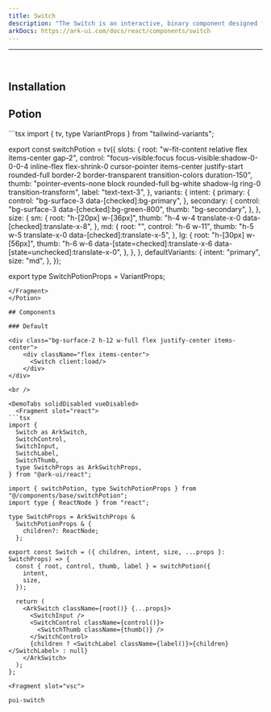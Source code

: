 ```yaml
---
title: Switch
description: "The Switch is an interactive, binary component designed for your applications. It offers a clear, visual interface for users to enable or disable specific settings, features, or functionalities."
arkDocs: https://ark-ui.com/docs/react/components/switch
---
```

---


<div class="bg-surface-2 h-12 w-full flex justify-center items-center">
    <div className="flex items-center">
      <Switch client:load/>
    </div>
</div>

<br />


## Installation 

## Potion 

<Potion>
<Fragment slot="contentSlot">
```tsx
import { tv, type VariantProps } from "tailwind-variants";

export const switchPotion = tv({
  slots: {
    root: "w-fit-content relative flex items-center gap-2",
    control:
      "focus-visible:focus focus-visible:shadow-0-0-0-4 inline-flex flex-shrink-0 cursor-pointer items-center justify-start rounded-full  border-2 border-transparent transition-colors duration-150",
    thumb:
      "pointer-events-none block rounded-full bg-white shadow-lg ring-0 transition-transform",
    label: "text-text-3",
  },
  variants: {
    intent: {
      primary: {
        control: "bg-surface-3 data-[checked]:bg-primary",
      },
      secondary: {
        control: "bg-surface-3 data-[checked]:bg-green-800",
        thumb: "bg-secondary",
      },
    },
    size: {
      sm: {
        root: "h-[20px] w-[36px]",
        thumb: "h-4 w-4 translate-x-0 data-[checked]:translate-x-8",
      },
      md: {
        root: "",
        control: "h-6 w-11",
        thumb: "h-5 w-5 translate-x-0 data-[checked]:translate-x-5",
      },
      lg: {
        root: "h-[30px] w-[56px]",
        thumb:
          "h-6 w-6 data-[state=checked]:translate-x-6 data-[state=unchecked]:translate-x-0",
      },
    },
  },
  defaultVariants: {
    intent: "primary",
    size: "md",
  },
});

export type SwitchPotionProps = VariantProps<typeof switchPotion>;


```
</Fragment>
</Potion>

## Components 

### Default

<div class="bg-surface-2 h-12 w-full flex justify-center items-center">
    <div className="flex items-center">
      <Switch client:load/>
    </div>
</div>

<br />

<DemoTabs solidDisabled vueDisabled>
  <Fragment slot="react">
```tsx
import {
  Switch as ArkSwitch,
  SwitchControl,
  SwitchInput,
  SwitchLabel,
  SwitchThumb,
  type SwitchProps as ArkSwitchProps,
} from "@ark-ui/react";

import { switchPotion, type SwitchPotionProps } from "@/components/base/switchPotion";
import type { ReactNode } from "react";

type SwitchProps = ArkSwitchProps &
  SwitchPotionProps & {
    children?: ReactNode;
  };

export const Switch = ({ children, intent, size, ...props }: SwitchProps) => {
  const { root, control, thumb, label } = switchPotion({
    intent,
    size,
  });

  return (
    <ArkSwitch className={root()} {...props}>
      <SwitchInput />
      <SwitchControl className={control()}>
        <SwitchThumb className={thumb()} />
      </SwitchControl>
      {children ? <SwitchLabel className={label()}>{children}</SwitchLabel> : null}
    </ArkSwitch>
  );
};

```
  </Fragment>

    <Fragment slot="vsc">
```bash
pui-switch
```
  </Fragment>
</DemoTabs>
